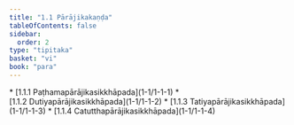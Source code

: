 ```yaml
---
title: "1.1 Pārājikakaṇḍa"
tableOfContents: false
sidebar:
  order: 2
type: "tipitaka"
basket: "vi"
book: "para"
---
```



<DynamicBreadcrumb />



<TableOfContents book="para" section="1.1">
* [1.1.1 Paṭhamapārājikasikkhāpada](1-1/1-1-1)
* [1.1.2 Dutiyapārājikasikkhāpada](1-1/1-1-2)
* [1.1.3 Tatiyapārājikasikkhāpada](1-1/1-1-3)
* [1.1.4 Catutthapārājikasikkhāpada](1-1/1-1-4)
</TableOfContents>